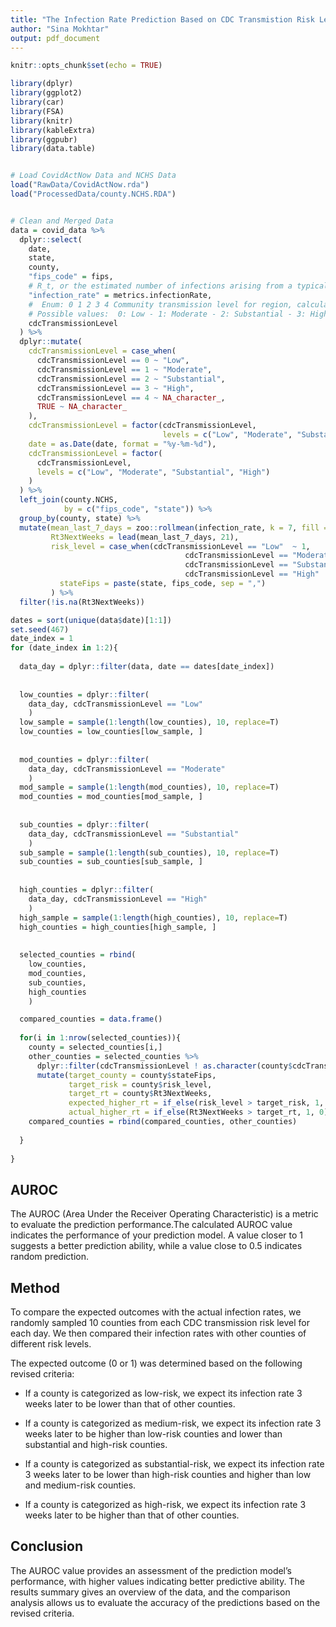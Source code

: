 ```yaml
---
title: "The Infection Rate Prediction Based on CDC Transmistion Risk Level"
author: "Sina Mokhtar"
output: pdf_document
---
```


```r
knitr::opts_chunk$set(echo = TRUE)
```



```r
library(dplyr)
library(ggplot2)
library(car)
library(FSA)
library(knitr)
library(kableExtra)
library(ggpubr)
library(data.table)


# Load CovidActNow Data and NCHS Data
load("RawData/CovidActNow.rda")
load("ProcessedData/county.NCHS.RDA")


# Clean and Merged Data
data = covid_data %>%
  dplyr::select(
    date,
    state,
    county,
    "fips_code" = fips,
    # R_t, or the estimated number of infections arising from a typical case
    "infection_rate" = metrics.infectionRate,
    #  Enum: 0 1 2 3 4 Community transmission level for region, calculated using the CDC definition.
    # Possible values:  0: Low - 1: Moderate - 2: Substantial - 3: High - 4: Unknown
    cdcTransmissionLevel
  ) %>%
  dplyr::mutate(
    cdcTransmissionLevel = case_when(
      cdcTransmissionLevel == 0 ~ "Low",
      cdcTransmissionLevel == 1 ~ "Moderate",
      cdcTransmissionLevel == 2 ~ "Substantial",
      cdcTransmissionLevel == 3 ~ "High",
      cdcTransmissionLevel == 4 ~ NA_character_,
      TRUE ~ NA_character_
    ),
    cdcTransmissionLevel = factor(cdcTransmissionLevel,
                                  levels = c("Low", "Moderate", "Substantial", "High")), 
    date = as.Date(date, format = "%y-%m-%d"),
    cdcTransmissionLevel = factor(
      cdcTransmissionLevel,
      levels = c("Low", "Moderate", "Substantial", "High")
    )
  ) %>%
  left_join(county.NCHS,
            by = c("fips_code", "state")) %>%
  group_by(county, state) %>%
  mutate(mean_last_7_days = zoo::rollmean(infection_rate, k = 7, fill = NA, align = "right"),
         Rt3NextWeeks = lead(mean_last_7_days, 21),
         risk_level = case_when(cdcTransmissionLevel == "Low"  ~ 1,
                                       cdcTransmissionLevel == "Moderate"  ~ 2,
                                       cdcTransmissionLevel == "Substantial"  ~ 3,
                                       cdcTransmissionLevel == "High"  ~ 4),
           stateFips = paste(state, fips_code, sep = ",")
         ) %>%
  filter(!is.na(Rt3NextWeeks))
```


```r
dates = sort(unique(data$date)[1:1])
set.seed(467)
date_index = 1
for (date_index in 1:2){
  
  data_day = dplyr::filter(data, date == dates[date_index])
  
  
  low_counties = dplyr::filter(
    data_day, cdcTransmissionLevel == "Low"
    )
  low_sample = sample(1:length(low_counties), 10, replace=T)
  low_counties = low_counties[low_sample, ]
  
  
  mod_counties = dplyr::filter(
    data_day, cdcTransmissionLevel == "Moderate"
    )
  mod_sample = sample(1:length(mod_counties), 10, replace=T)
  mod_counties = mod_counties[mod_sample, ]
  
  
  sub_counties = dplyr::filter(
    data_day, cdcTransmissionLevel == "Substantial"
    )
  sub_sample = sample(1:length(sub_counties), 10, replace=T)
  sub_counties = sub_counties[sub_sample, ]
  
  
  high_counties = dplyr::filter(
    data_day, cdcTransmissionLevel == "High"
    )
  high_sample = sample(1:length(high_counties), 10, replace=T)
  high_counties = high_counties[high_sample, ]
  
  
  selected_counties = rbind(
    low_counties,
    mod_counties,
    sub_counties,
    high_counties
    )

  compared_counties = data.frame()
  
  for(i in 1:nrow(selected_counties)){
    county = selected_counties[i,]
    other_counties = selected_counties %>%
      dplyr::filter(cdcTransmissionLevel ! as.character(county$cdcTransmissionLevel))
      mutate(target_county = county$stateFips,
             target_risk = county$risk_level,
             target_rt = county$Rt3NextWeeks,
             expected_higher_rt = if_else(risk_level > target_risk, 1, 0),
             actual_higher_rt = if_else(Rt3NextWeeks > target_rt, 1, 0))
    compared_counties = rbind(compared_counties, other_counties)
    
  }
  
}


```




## AUROC


The AUROC (Area Under the Receiver Operating Characteristic) is a metric to evaluate the prediction performance.The calculated AUROC value indicates the performance of your prediction model. A value closer to 1 suggests a better prediction ability, while a value close to 0.5 indicates random prediction.







## Method
To compare the expected outcomes with the actual infection rates, we randomly sampled 10 counties from each CDC transmission risk level for each day. We then compared their infection rates with other counties of different risk levels.

The expected outcome (0 or 1) was determined based on the following revised criteria:

* If a county is categorized as low-risk, we expect its infection rate 3 weeks later to be lower than that of other counties.

* If a county is categorized as medium-risk, we expect its infection rate 3 weeks later to be higher than low-risk counties and lower than substantial and high-risk counties.

* If a county is categorized as substantial-risk, we expect its infection rate 3 weeks later to be lower than high-risk counties and higher than low and medium-risk counties.

* If a county is categorized as high-risk, we expect its infection rate 3 weeks later to be higher than that of other counties.  



## Conclusion
The AUROC value provides an assessment of the prediction model's performance, with higher values indicating better predictive ability. The results summary gives an overview of the data, and the comparison analysis allows us to evaluate the accuracy of the predictions based on the revised criteria.


